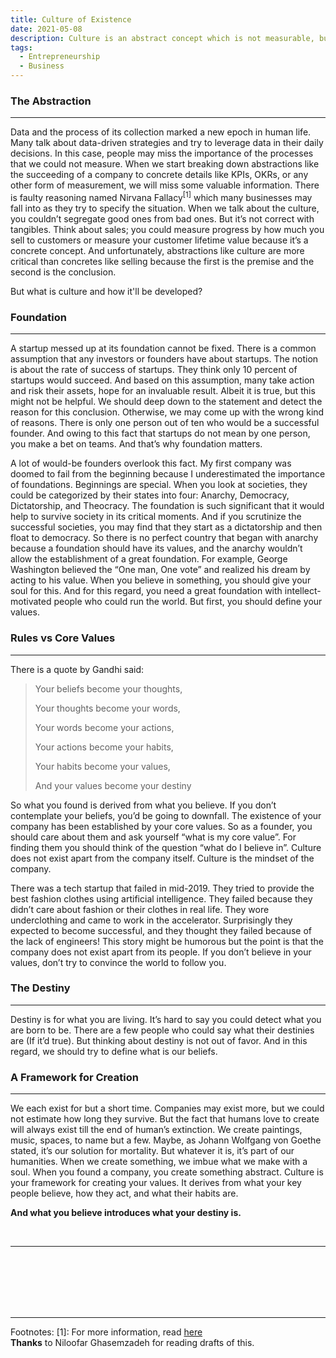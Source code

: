 ```yaml
---
title: Culture of Existence
date: 2021-05-08
description: Culture is an abstract concept which is not measurable, but has is a key element of all societies including businesses.
tags:
  - Entrepreneurship
  - Business
---
```


### The Abstraction
---
Data and the process of its collection marked a new epoch in human life. Many talk about data-driven strategies and try to
leverage data in their daily decisions. In this case, people may miss the importance of the processes that we could not measure.
When we start breaking down abstractions like the succeeding of a company to concrete details like KPIs, OKRs, or any other form of
measurement, we will miss some valuable information. There is faulty reasoning named Nirvana Fallacy<sup>[1]</sup> which many
businesses may fall into as they try to specify the situation. When we talk about the culture, you couldn’t segregate
good ones from bad ones. But it’s not correct with tangibles. Think about sales; you could measure progress by how much you sell to
customers or measure your customer lifetime value because it’s a concrete concept. And unfortunately, abstractions like culture are more
critical than concretes like selling because the first is the premise and the second is the conclusion.

But what is culture and how it'll be developed?

### Foundation
---
A startup messed up at its foundation cannot be fixed. There is a common assumption that any investors or founders have about startups.
The notion is about the rate of success of startups. They think only 10 percent of startups would succeed. And based on this assumption,
many take action and risk their assets, hope for an invaluable result. Albeit it is true, but this might not be helpful. We should deep
down to the statement and detect the reason for this conclusion. Otherwise, we may come up with the wrong kind of reasons. There is only
one person out of ten who would be a successful founder. And owing to this fact that startups do not mean by one person, you make a bet on
teams. And that’s why foundation matters.

A lot of would-be founders overlook this fact. My first company was doomed to fail from the beginning because I underestimated the
importance of foundations. Beginnings are special. When you look at societies, they could be categorized by their states into four:
Anarchy, Democracy, Dictatorship, and Theocracy. The foundation is such significant that it would help to survive society in its critical
moments. And if you scrutinize the successful societies, you may find that they start as a dictatorship and then float to democracy. So there
is no perfect country that began with anarchy because a foundation should have its values, and the anarchy wouldn’t allow the establishment of
a great foundation. For example, George Washington believed the “One man, One vote” and realized his dream by acting to his value. When you
believe in something, you should give your soul for this. And for this regard, you need a great foundation with intellect-motivated people who
could run the world. But first, you should define your values.


### Rules vs Core Values
---
There is a quote by Gandhi said:
> Your beliefs become your thoughts,
>
>Your thoughts become your words,
>
>Your words become your actions,
>
>Your actions become your habits,
>
>Your habits become your values,
>
>And your values become your destiny

So what you found is derived from what you believe. If you don’t contemplate your beliefs, you’d be going to downfall.
The existence of your company has been established by your core values. So as a founder, you should care about them and ask yourself
“what is my core value”. For finding them you should think of the question “what do I believe in”. Culture does not exist apart from the
company itself. Culture is the mindset of the company.

There was a tech startup that failed in mid-2019. They tried to provide the best fashion clothes using artificial intelligence.
They failed because they didn’t care about fashion or their clothes in real life. They wore underclothing and came to work in the
accelerator. Surprisingly they expected to become successful, and they thought they failed because of the lack of engineers! This
story might be humorous but the point is that the company does not exist apart from its people. If you don’t believe in your values,
don’t try to convince the world to follow you.

### The Destiny
---
Destiny is for what you are living. It’s hard to say you could detect what you are born to be.
There are a few people who could say what their destinies are (If it’d true). But thinking about destiny is not out of favor.
And in this regard, we should try to define what is our beliefs.

### A Framework for Creation
---
We each exist for but a short time. Companies may exist more, but we could not estimate how long they survive.
But the fact that humans love to create will always exist till the end of human’s extinction. We create paintings,
music, spaces, to name but a few. Maybe, as Johann Wolfgang von Goethe stated, it’s our solution for mortality. But
whatever it is, it’s part of our humanities. When we create something, we imbue what we make with a soul. When you found a
company, you create something abstract. Culture is your framework for creating your values. It derives from what your key
people believe, how they act, and what their habits are.

<b>And what you believe introduces what your destiny is.</b>

<br/>

---


  <TwitterButton link="https://shirani.me/culture-of-existance"/>
  <LinkedinButton link="https://shirani.me/culture-of-existance"/>

<br/>
<br/>
<br/>
<br/>
<br/>
<hr/>

<Text> Footnotes:
</Text>
<Text>
[1]: For more information, read <a href="https://en.wikipedia.org/wiki/Nirvana_fallacy" target="_blank">here</a>
</Text>
<br/>
<Text>
<b>Thanks</b> to Niloofar Ghasemzadeh for reading drafts of this.
</Text>
